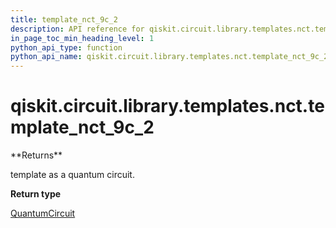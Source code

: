 ```yaml
---
title: template_nct_9c_2
description: API reference for qiskit.circuit.library.templates.nct.template_nct_9c_2
in_page_toc_min_heading_level: 1
python_api_type: function
python_api_name: qiskit.circuit.library.templates.nct.template_nct_9c_2
---
```


<span id="qiskit-circuit-library-templates-nct-template-nct-9c-2" />

# qiskit.circuit.library.templates.nct.template\_nct\_9c\_2

<Function id="qiskit.circuit.library.templates.nct.template_nct_9c_2" isDedicatedPage={true} github="https://github.com/qiskit/qiskit/tree/stable/0.19/qiskit/circuit/library/templates/nct/template_nct_9c_2.py" signature="template_nct_9c_2()">
  **Returns**

  template as a quantum circuit.

  **Return type**

  [QuantumCircuit](qiskit.circuit.QuantumCircuit "qiskit.circuit.QuantumCircuit")
</Function>

